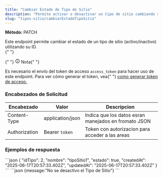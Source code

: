 ```yaml
---
title: "Cambiar Estado de Tipo de Sitio"
description: "Permite activar o desactivar un tipo de sitio cambiando su estado."
slug: "tipos-sitio/cambiarEstadoTipoSitio"
---
```



<p>
  <strong>Método: </strong>
  <span class="sl-badge note small astro-avdet4wd">PATCH</span>
</p>
Este endpoint permite cambiar el estado de un tipo de sitio (activo/inactivo) utilizando
su ID.
<Tabs>
  <TabItem label="Endpoint">
    <ApiEndpoint url={`${API_BASE_URL}/tipos_sitio/estado/:id`} />
  </TabItem>
</Tabs>

<aside aria-label="Nota" class="starlight-aside starlight-aside--note">
  {" "}
  <p class="starlight-aside__title" aria-hidden="true">
    {" "}
    <svg
      aria-hidden="true"
      class="starlight-aside__icon astro-c6vsoqas"
      width="16"
      height="16"
      viewBox="0 0 24 24"
      fill="currentColor"
      style="--sl-icon-size: 1em;"
    >
      <path d="M12 11a1 1 0 0 0-1 1v4a1 1 0 0 0 2 0v-4a1 1 0 0 0-1-1Zm.38-3.92a1 1 0 0 0-.76 0 1 1 0 0 0-.33.21 1.15 1.15 0 0 0-.21.33 1 1 0 0 0 .21 1.09c.097.088.209.16.33.21A1 1 0 0 0 13 8a1.05 1.05 0 0 0-.29-.71 1 1 0 0 0-.33-.21ZM12 2a10 10 0 1 0 0 20 10 10 0 0 0 0-20Zm0 18a8 8 0 1 1 0-16.001A8 8 0 0 1 12 20Z"></path>
    </svg>
    Nota{" "}
  </p>
  Es necesario el envío del token de acceso <code>access_token</code> para hacer
  uso de este endpoint. Para ver cómo generar el token, vea{" "}
  <a href="/usuarios/login">como generar token de acceso.</a>
</aside>

<h3>Encabezados de Solicitud</h3>

| Encabezado    | Valor            | Descripcion                                          |
| ------------- | ---------------- | ---------------------------------------------------- |
| Content-Type  | application/json | Indica que los datos esran manejados en fromato JSON |
| Authorization | Bearer `token`   | Token con autorizacion para acceder a las areas      |

<h3>Ejemplos de respuesta</h3>

<Tabs>
  <TabItem label="Status 200">
  ```json
    {
        "idTipo": 2,
        "nombre": "tipoSitio1",
        "estado": true,
        "createdAt": "2025-06-17T20:57:33.402Z",
        "updatedAt": "2025-06-17T20:57:33.402Z"
    }
  ```
  </TabItem>

  <TabItem label="Status 400">
  ```json
  {message:"No se desactivo el Tipo de Sitio"}
  ```
  </TabItem>
</Tabs>
